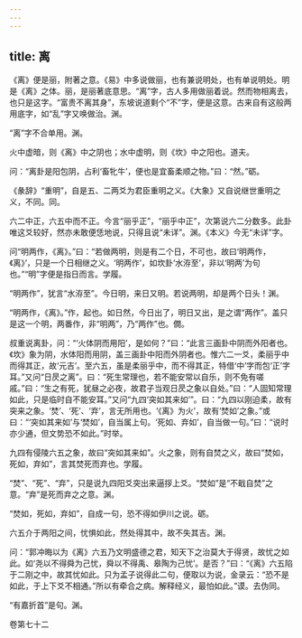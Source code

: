 ```yaml
---
---
---
```

title: 离
---







《离》便是丽，附著之意。《易》中多说做丽，也有兼说明处，也有单说明处。明是《离》之体。丽，是丽著底意思。“离”字，古人多用做丽着说。然而物相离去，也只是这字。“富贵不离其身”，东坡说道剩个“不”字，便是这意。古来自有这般两用底字，如“乱”字又唤做治。渊。

“离”字不合单用。渊。

火中虚暗，则《离》中之阴也；水中虚明，则《坎》中之阳也。道夫。

问：“离卦是阳包阴，占利‘畜牝牛’，便也是宜畜柔顺之物。”曰：“然。”砺。

《彖辞》“重明”，自是五、二两爻为君臣重明之义。《大象》又自说继世重明之义，不同。同。

六二中正，六五中而不正。今言“丽乎正”，“丽乎中正”，次第说六二分数多。此卦唯这爻较好，然亦未敢便恁地说，只得且说“未详”。渊。《本义》今无“未详”字。

问“明两作，《离》。”曰：“若做两明，则是有二个日，不可也，故曰‘明两作，《离》’，只是一个日相继之义。‘明两作’，如坎卦‘水洊至’，非以‘明两’为句也。”“明”字便是指日而言。学履。

“明两作”，犹言“水洊至”。今日明，来日又明。若说两明，却是两个日头！渊。

“明两作，《离》。”作，起也。如日然，今日出了，明日又出，是之谓“两作”。盖只是这一个明，两番作，非“明两”，乃“两作”也。僩。

叔重说离卦，问：“‘火体阴而用阳’，是如何？”曰：“此言三画卦中阴而外阳者也。《坎》象为阴，水体阳而用阴，盖三画卦中阳而外阴者也。惟六二一爻，柔丽乎中而得其正，故‘元吉’。至六五，虽是柔丽乎中，而不得其正，特借‘中’字而包‘正’字耳。”又问“日昃之离”。曰：“死生常理也，若不能安常以自乐，则不免有嗟戚。”曰：“生之有死，犹昼之必夜，故君子当观日昃之象以自处。”曰：“人固知常理如此，只是临时自不能安耳。”又问“九四‘突如其来如’”。曰：“九四以刚迫柔，故有突来之象。‘焚’、‘死’、‘弃’，言无所用也。‘《离》为火’，故有‘焚如’之象。”或曰：“‘突如其来如’与‘焚如’，自当属上句。‘死如、弃如’，自当做一句。”曰：“说时亦少通，但文势恐不如此。”时举。

九四有侵陵六五之象，故曰“突如其来如”。火之象，则有自焚之义，故曰“焚如，死如，弃如”，言其焚死而弃也。学履。

“焚”、“死”、“弃”，只是说九四阳爻突出来逼拶上爻。“焚如”是“不戢自焚”之意。“弃”是死而弃之之意。渊。

“焚如，死如，弃如”，自成一句，恐不得如伊川之说。砺。

六五介于两阳之间，忧惧如此，然处得其中，故不失其吉。渊。

问：“郭冲晦以为《离》六五乃文明盛德之君，知天下之治莫大于得贤，故忧之如此。如‘尧以不得舜为己忧，舜以不得禹、皋陶为己忧’。是否？”曰：“《离》六五陷于二刚之中，故其忧如此。只为孟子说得此二句，便取以为说，金录云：“恐不是如此，于上下爻不相通。”所以有牵合之病。解释经义，最怕如此。”谟。去伪同。

“有嘉折首”是句。渊。





卷第七十二